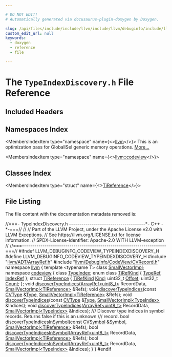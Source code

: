 ```yaml
---

# DO NOT EDIT!
# Automatically generated via docusaurus-plugin-doxygen by Doxygen.

slug: /api/files/include/include/llvm/include/llvm/debuginfo/include/llvm/debuginfo/codeview/typeindexdiscovery-h
custom_edit_url: null
keywords:
  - doxygen
  - reference
  - file

---
```





# The `TypeIndexDiscovery.h` File Reference

<DoxygenPage pluginConfig={pluginConfig}>



## Included Headers

<IncludesList>
<IncludesListItem
  filePath="llvm/ADT/ArrayRef.h"
  permalink="/docs/api/files/include/include/llvm/include/llvm/adt/arrayref-h"
  isLocal="true" />
<IncludesListItem
  filePath="llvm/DebugInfo/CodeView/CVRecord.h"
  permalink="/docs/api/files/include/include/llvm/include/llvm/debuginfo/include/llvm/debuginfo/codeview/cvrecord-h"
  isLocal="true" />
</IncludesList>

## Namespaces Index

<MembersIndex>

<MembersIndexItem
  type="namespace"
  name={<><a href="/docs/api/namespaces/llvm">llvm</a></>}>
This is an optimization pass for GlobalISel generic memory operations. <a href="/docs/api/namespaces/llvm/#details">More...</a>
</MembersIndexItem>

<MembersIndexItem
  type="namespace"
  name={<><a href="/docs/api/namespaces/llvm/codeview">llvm::codeview</a></>}>
</MembersIndexItem>

</MembersIndex>

## Classes Index

<MembersIndex>

<MembersIndexItem
  type="struct"
  name={<><a href="/docs/api/structs/llvm/codeview/tireference">TiReference</a></>}>
</MembersIndexItem>

</MembersIndex>


## File Listing

The file content with the documentation metadata removed is:

<ProgramListing>

<Link id="l00001" /><CodeLine lineNumber="1"><Highlight kind="comment">//===- TypeIndexDiscovery.h -------------------------------------&#42;- C++ -&#42;-===//</Highlight><Highlight kind="normal"></Highlight></CodeLine>
<Link id="l00002" /><CodeLine lineNumber="2"><Highlight kind="normal"></Highlight><Highlight kind="comment">//</Highlight><Highlight kind="normal"></Highlight></CodeLine>
<Link id="l00003" /><CodeLine lineNumber="3"><Highlight kind="normal"></Highlight><Highlight kind="comment">// Part of the LLVM Project, under the Apache License v2.0 with LLVM Exceptions.</Highlight><Highlight kind="normal"></Highlight></CodeLine>
<Link id="l00004" /><CodeLine lineNumber="4"><Highlight kind="normal"></Highlight><Highlight kind="comment">// See https://llvm.org/LICENSE.txt for license information.</Highlight><Highlight kind="normal"></Highlight></CodeLine>
<Link id="l00005" /><CodeLine lineNumber="5"><Highlight kind="normal"></Highlight><Highlight kind="comment">// SPDX-License-Identifier: Apache-2.0 WITH LLVM-exception</Highlight><Highlight kind="normal"></Highlight></CodeLine>
<Link id="l00006" /><CodeLine lineNumber="6"><Highlight kind="normal"></Highlight><Highlight kind="comment">//</Highlight><Highlight kind="normal"></Highlight></CodeLine>
<Link id="l00007" /><CodeLine lineNumber="7"><Highlight kind="normal"></Highlight><Highlight kind="comment">//===----------------------------------------------------------------------===//</Highlight><Highlight kind="normal"></Highlight></CodeLine>
<Link id="l00008" /><CodeLine lineNumber="8"><Highlight kind="normal"></Highlight></CodeLine>
<Link id="l00009" /><CodeLine lineNumber="9"><Highlight kind="normal"></Highlight><Highlight kind="preprocessor">#ifndef LLVM&#95;DEBUGINFO&#95;CODEVIEW&#95;TYPEINDEXDISCOVERY&#95;H</Highlight><Highlight kind="normal"></Highlight></CodeLine>
<Link id="l00010" /><CodeLine lineNumber="10"><Highlight kind="normal"></Highlight><Highlight kind="preprocessor">#define LLVM&#95;DEBUGINFO&#95;CODEVIEW&#95;TYPEINDEXDISCOVERY&#95;H</Highlight><Highlight kind="normal"></Highlight></CodeLine>
<Link id="l00011" /><CodeLine lineNumber="11"><Highlight kind="normal"></Highlight></CodeLine>
<Link id="l00012" /><CodeLine lineNumber="12"><Highlight kind="normal"></Highlight><Highlight kind="preprocessor">#include &quot;<a href="/docs/api/files/include/include/llvm/include/llvm/adt/arrayref-h">llvm/ADT/ArrayRef.h</a>&quot;</Highlight><Highlight kind="normal"></Highlight></CodeLine>
<Link id="l00013" /><CodeLine lineNumber="13"><Highlight kind="normal"></Highlight><Highlight kind="preprocessor">#include &quot;<a href="/docs/api/files/include/include/llvm/include/llvm/debuginfo/include/llvm/debuginfo/codeview/cvrecord-h">llvm/DebugInfo/CodeView/CVRecord.h</a>&quot;</Highlight><Highlight kind="normal"></Highlight></CodeLine>
<Link id="l00014" /><CodeLine lineNumber="14"><Highlight kind="normal"></Highlight></CodeLine>
<Link id="l00015" /><CodeLine lineNumber="15"><Highlight kind="normal"></Highlight><Highlight kind="keyword">namespace </Highlight><Highlight kind="normal"><a href="/docs/api/namespaces/llvm">llvm</a> &#123;</Highlight></CodeLine>
<Link id="l00016" /><CodeLine lineNumber="16"><Highlight kind="normal"></Highlight><Highlight kind="keyword">template</Highlight><Highlight kind="normal"> &lt;</Highlight><Highlight kind="keyword">typename</Highlight><Highlight kind="normal"> T&gt; </Highlight><Highlight kind="keyword">class </Highlight><Highlight kind="normal"><a href="/docs/api/classes/llvm/smallvectorimpl">SmallVectorImpl</a>;</Highlight></CodeLine>
<Link id="l00017" /><CodeLine lineNumber="17"><Highlight kind="normal"></Highlight><Highlight kind="keyword">namespace </Highlight><Highlight kind="normal"><a href="/docs/api/namespaces/llvm/codeview">codeview</a> &#123;</Highlight></CodeLine>
<Link id="l00018" /><CodeLine lineNumber="18"><Highlight kind="normal"></Highlight><Highlight kind="keyword">class </Highlight><Highlight kind="normal"><a href="/docs/api/classes/llvm/codeview/typeindex">TypeIndex</a>;</Highlight></CodeLine>
<Link id="l00019" /><CodeLine lineNumber="19" lineLink="/docs/api/namespaces/llvm/codeview/#a15b96719effacbb3d6e211f4ef768d98ae4b32150368e5a8a701eb52dc75c769f"><Highlight kind="normal"></Highlight><Highlight kind="keyword">enum class</Highlight><Highlight kind="normal"> <a href="/docs/api/namespaces/llvm/codeview/#a15b96719effacbb3d6e211f4ef768d98">TiRefKind</a> &#123; <a href="/docs/api/namespaces/llvm/codeview/#a15b96719effacbb3d6e211f4ef768d98a5a2393a91d8bbd23f8fd97b38d660498">TypeRef</a>, <a href="/docs/api/namespaces/llvm/codeview/#a15b96719effacbb3d6e211f4ef768d98ae4b32150368e5a8a701eb52dc75c769f">IndexRef</a> &#125;;</Highlight></CodeLine>
<Link id="l00020" /><CodeLine lineNumber="20" lineLink="/docs/api/structs/llvm/codeview/tireference"><Highlight kind="normal"></Highlight><Highlight kind="keyword">struct </Highlight><Highlight kind="normal"><a href="/docs/api/structs/llvm/codeview/tireference">TiReference</a> &#123;</Highlight></CodeLine>
<Link id="l00021" /><CodeLine lineNumber="21" lineLink="/docs/api/structs/llvm/codeview/tireference/#af5e20f84398e6f9744dbb7c5a5850f69"><Highlight kind="normal">  <a href="/docs/api/namespaces/llvm/codeview/#a15b96719effacbb3d6e211f4ef768d98">TiRefKind</a> <a href="/docs/api/structs/llvm/codeview/tireference/#af5e20f84398e6f9744dbb7c5a5850f69">Kind</a>;</Highlight></CodeLine>
<Link id="l00022" /><CodeLine lineNumber="22" lineLink="/docs/api/structs/llvm/codeview/tireference/#a103ea6fd6f53ca466705bdfbfa9ef18f"><Highlight kind="normal">  uint32&#95;t <a href="/docs/api/structs/llvm/codeview/tireference/#a103ea6fd6f53ca466705bdfbfa9ef18f">Offset</a>;</Highlight></CodeLine>
<Link id="l00023" /><CodeLine lineNumber="23" lineLink="/docs/api/structs/llvm/codeview/tireference/#a952fa7de091adb80266532c023a43840"><Highlight kind="normal">  uint32&#95;t <a href="/docs/api/structs/llvm/codeview/tireference/#a952fa7de091adb80266532c023a43840">Count</a>;</Highlight></CodeLine>
<Link id="l00024" /><CodeLine lineNumber="24"><Highlight kind="normal">&#125;;</Highlight></CodeLine>
<Link id="l00025" /><CodeLine lineNumber="25"><Highlight kind="normal"></Highlight></CodeLine>
<Link id="l00026" /><CodeLine lineNumber="26"><Highlight kind="normal"></Highlight><Highlight kind="keywordtype">void</Highlight><Highlight kind="normal"> <a href="/docs/api/namespaces/llvm/codeview/#a472577b022e0997fbd409d82078df025">discoverTypeIndices</a>(<a href="/docs/api/classes/llvm/arrayref">ArrayRef&lt;uint8&#95;t&gt;</a> RecordData,</Highlight></CodeLine>
<Link id="l00027" /><CodeLine lineNumber="27"><Highlight kind="normal">                         <a href="/docs/api/classes/llvm/smallvectorimpl">SmallVectorImpl&lt;TiReference&gt;</a> &amp;Refs);</Highlight></CodeLine>
<Link id="l00028" /><CodeLine lineNumber="28"><Highlight kind="normal"></Highlight><Highlight kind="keywordtype">void</Highlight><Highlight kind="normal"> <a href="/docs/api/namespaces/llvm/codeview/#a472577b022e0997fbd409d82078df025">discoverTypeIndices</a>(</Highlight><Highlight kind="keyword">const</Highlight><Highlight kind="normal"> <a href="/docs/api/namespaces/llvm/codeview/#a238eda31f74c0f0f3224f71b50b7d165">CVType</a> &amp;<a href="/docs/api/classes/llvm/type">Type</a>,</Highlight></CodeLine>
<Link id="l00029" /><CodeLine lineNumber="29"><Highlight kind="normal">                         <a href="/docs/api/classes/llvm/smallvectorimpl">SmallVectorImpl&lt;TiReference&gt;</a> &amp;Refs);</Highlight></CodeLine>
<Link id="l00030" /><CodeLine lineNumber="30"><Highlight kind="normal"></Highlight><Highlight kind="keywordtype">void</Highlight><Highlight kind="normal"> <a href="/docs/api/namespaces/llvm/codeview/#a472577b022e0997fbd409d82078df025">discoverTypeIndices</a>(</Highlight><Highlight kind="keyword">const</Highlight><Highlight kind="normal"> <a href="/docs/api/namespaces/llvm/codeview/#a238eda31f74c0f0f3224f71b50b7d165">CVType</a> &amp;<a href="/docs/api/classes/llvm/type">Type</a>,</Highlight></CodeLine>
<Link id="l00031" /><CodeLine lineNumber="31"><Highlight kind="normal">                         <a href="/docs/api/classes/llvm/smallvectorimpl">SmallVectorImpl&lt;TypeIndex&gt;</a> &amp;Indices);</Highlight></CodeLine>
<Link id="l00032" /><CodeLine lineNumber="32"><Highlight kind="normal"></Highlight><Highlight kind="keywordtype">void</Highlight><Highlight kind="normal"> <a href="/docs/api/namespaces/llvm/codeview/#a472577b022e0997fbd409d82078df025">discoverTypeIndices</a>(<a href="/docs/api/classes/llvm/arrayref">ArrayRef&lt;uint8&#95;t&gt;</a> RecordData,</Highlight></CodeLine>
<Link id="l00033" /><CodeLine lineNumber="33"><Highlight kind="normal">                         <a href="/docs/api/classes/llvm/smallvectorimpl">SmallVectorImpl&lt;TypeIndex&gt;</a> &amp;Indices);</Highlight></CodeLine>
<Link id="l00034" /><CodeLine lineNumber="34"><Highlight kind="normal"></Highlight><Highlight kind="comment"></Highlight></CodeLine>
<Link id="l00035" /><CodeLine lineNumber="35"><Highlight kind="comment">/// Discover type indices in symbol records. Returns false if this is an unknown</Highlight></CodeLine>
<Link id="l00036" /><CodeLine lineNumber="36"><Highlight kind="comment">/// record.</Highlight><Highlight kind="normal"></Highlight></CodeLine>
<Link id="l00037" /><CodeLine lineNumber="37"><Highlight kind="normal"></Highlight><Highlight kind="keywordtype">bool</Highlight><Highlight kind="normal"> <a href="/docs/api/namespaces/llvm/codeview/#a13ac613b895f170feaee6616a75e05fc">discoverTypeIndicesInSymbol</a>(</Highlight><Highlight kind="keyword">const</Highlight><Highlight kind="normal"> <a href="/docs/api/namespaces/llvm/codeview/#a5cc6234b75e6212142e2a91d34af146f">CVSymbol</a> &amp;Symbol,</Highlight></CodeLine>
<Link id="l00038" /><CodeLine lineNumber="38"><Highlight kind="normal">                                 <a href="/docs/api/classes/llvm/smallvectorimpl">SmallVectorImpl&lt;TiReference&gt;</a> &amp;Refs);</Highlight></CodeLine>
<Link id="l00039" /><CodeLine lineNumber="39"><Highlight kind="normal"></Highlight><Highlight kind="keywordtype">bool</Highlight><Highlight kind="normal"> <a href="/docs/api/namespaces/llvm/codeview/#a13ac613b895f170feaee6616a75e05fc">discoverTypeIndicesInSymbol</a>(<a href="/docs/api/classes/llvm/arrayref">ArrayRef&lt;uint8&#95;t&gt;</a> RecordData,</Highlight></CodeLine>
<Link id="l00040" /><CodeLine lineNumber="40"><Highlight kind="normal">                                 <a href="/docs/api/classes/llvm/smallvectorimpl">SmallVectorImpl&lt;TiReference&gt;</a> &amp;Refs);</Highlight></CodeLine>
<Link id="l00041" /><CodeLine lineNumber="41"><Highlight kind="normal"></Highlight><Highlight kind="keywordtype">bool</Highlight><Highlight kind="normal"> <a href="/docs/api/namespaces/llvm/codeview/#a13ac613b895f170feaee6616a75e05fc">discoverTypeIndicesInSymbol</a>(<a href="/docs/api/classes/llvm/arrayref">ArrayRef&lt;uint8&#95;t&gt;</a> RecordData,</Highlight></CodeLine>
<Link id="l00042" /><CodeLine lineNumber="42"><Highlight kind="normal">                                 <a href="/docs/api/classes/llvm/smallvectorimpl">SmallVectorImpl&lt;TypeIndex&gt;</a> &amp;Indices);</Highlight></CodeLine>
<Link id="l00043" /><CodeLine lineNumber="43"><Highlight kind="normal">&#125;</Highlight></CodeLine>
<Link id="l00044" /><CodeLine lineNumber="44"><Highlight kind="normal">&#125;</Highlight></CodeLine>
<Link id="l00045" /><CodeLine lineNumber="45"><Highlight kind="normal"></Highlight></CodeLine>
<Link id="l00046" /><CodeLine lineNumber="46"><Highlight kind="normal"></Highlight><Highlight kind="preprocessor">#endif</Highlight></CodeLine>

</ProgramListing>


</DoxygenPage>
